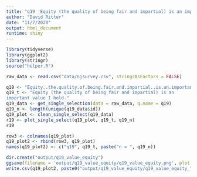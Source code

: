 ```yaml
---
title: "q19 'Equity (the quality of being fair and impartial) is an important value I hold.' "
author: "David Ritter"
date: "11/7/2020"
output: html_document
runtime: shiny
---
```


```r
library(tidyverse)
library(ggplot2)
library(stringr)
source("helper.R")
```

```r
raw_data <- read.csv("data/njsurvey.csv", stringsAsFactors = FALSE)
```

```r
q19 <- "Equity..the.quality.of.being.fair.and.impartial..is.an.important.value.I.hold."
q19_t <- "Equity (the quality of being fair and impartial) is an
important value I hold."
q19_data <- get_single_selection(data = raw_data, q.name = q19)
q19_n <- length(unique(q19_data$id))
q19_plot <- clean_single_select(q19_data)
r19 <- plot_single_select(q19_plot, q19_t, q19_n)
r19
```

```r
row3 <- colnames(q19_plot)
q19_plot2 <- rbind(row3, q19_plot)
names(q19_plot2) <- c("q19", q19_t, paste("n = ", q19_n))
```

```r
dir.create("output/q19_value_equity")
ggsave(filename = 'output/q19_value_equity/q19_value_equity.png', plot = r19, device = 'png')
write.csv(q19_plot2, paste0("output/q19_value_equity/q19_value_equity_", q19_n,".csv"), row.names=F)
```
